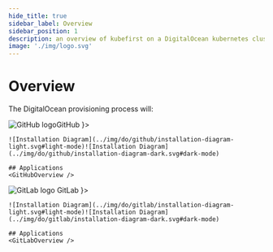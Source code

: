 ```yaml
---
hide_title: true
sidebar_label: Overview
sidebar_position: 1
description: an overview of kubefirst on a DigitalOcean kubernetes cluster
image: './img/logo.svg'
---
```



<div class="cloud_logo">
  <DOLogo width="200px" alt="DigitalOcean Logo" />
</div>

# Overview

The DigitalOcean provisioning process will:
<CommonProvisionProcess firstitem="Create a Kubernetes management cluster in the DigitalOcean cloud."/>

<Tabs groupId="git_provider" defaultValue="github" queryString>
  <TabItem attributes={{ className: styles.github }} value="github" label={ <div className="git-tab"><img src="https://assets.kubefirst.com/console/github.svg" alt="GitHub logo" /><span>GitHub</span></div> }>

    ![Installation Diagram](../img/do/github/installation-diagram-light.svg#light-mode)![Installation Diagram](../img/do/github/installation-diagram-dark.svg#dark-mode)

    ## Applications
    <GitHubOverview />

  </TabItem>
  <TabItem value="gitlab" attributes={{ className: styles.gitlab }} label={ <div className="git-tab"> <img src="https://assets.kubefirst.com/console/gitlab.svg" alt="GitLab logo" /> <span>GitLab</span></div> }>

    ![Installation Diagram](../img/do/gitlab/installation-diagram-light.svg#light-mode)![Installation Diagram](../img/do/gitlab/installation-diagram-dark.svg#dark-mode)

    ## Applications
    <GitLabOverview />
  </TabItem>
</Tabs>

